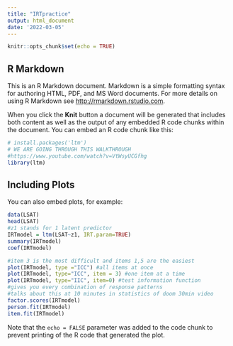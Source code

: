 ---
title: "IRTpractice"
output: html_document
date: '2022-03-05'
---

```{r setup, include=FALSE}
knitr::opts_chunk$set(echo = TRUE)
```

## R Markdown

This is an R Markdown document. Markdown is a simple formatting syntax for authoring HTML, PDF, and MS Word documents. For more details on using R Markdown see <http://rmarkdown.rstudio.com>.

When you click the **Knit** button a document will be generated that includes both content as well as the output of any embedded R code chunks within the document. You can embed an R code chunk like this:

```{r}
# install.packages('ltm')
# WE ARE GOING THROUGH THIS WALKTHROUGH
#https://www.youtube.com/watch?v=VtWsyUCGfhg
library(ltm)

```

## Including Plots

You can also embed plots, for example:

```{r pressure, echo=FALSE}
data(LSAT)
head(LSAT)
#z1 stands for 1 latent predictor
IRTmodel = ltm(LSAT~z1, IRT.param=TRUE)
summary(IRTmodel)
coef(IRTmodel)


```

```{r}

#item 3 is the most difficult and items 1,5 are the easiest
plot(IRTmodel, type ="ICC") #all items at once
plot(IRTmodel, type="ICC", item = 3) #one item at a time
plot(IRTmodel, type="IIC", item=0) #test information function
#gives you every combination of response patterns
#talks about this at 10 minutes in statistics of doom 30min video
factor.scores(IRTmodel)
person.fit(IRTmodel)
item.fit(IRTmodel)

```

Note that the `echo = FALSE` parameter was added to the code chunk to prevent printing of the R code that generated the plot.
